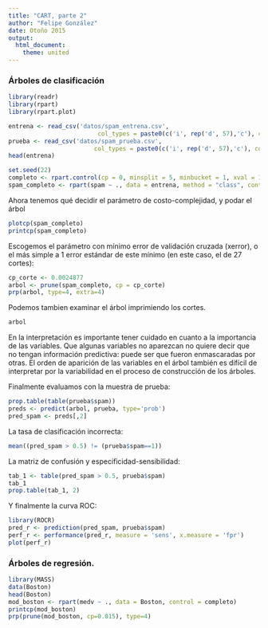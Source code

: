```yaml
---
title: "CART, parte 2"
author: "Felipe González"
date: Otoño 2015
output: 
  html_document: 
    theme: united
---
```


### Árboles de clasificación

```r
library(readr)
library(rpart)    			   
library(rpart.plot)

entrena <- read_csv('datos/spam_entrena.csv', 
                         col_types = paste0(c('i', rep('d', 57),'c'), collapse=''))
prueba <- read_csv('datos/spam_prueba.csv',
                        col_types = paste0(c('i', rep('d', 57),'c'), collapse=''))
head(entrena)
```

```r
set.seed(22)
completo <- rpart.control(cp = 0, minsplit = 5, minbucket = 1, xval = 10, maxdepth = 30)
spam_completo <- rpart(spam ~ ., data = entrena, method = "class", control = completo)
```

Ahora tenemos qué decidir el parámetro de costo-complejidad, y podar el árbol

```r
plotcp(spam_completo)
printcp(spam_completo)
```

Escogemos el parámetro con mínimo error de validación cruzada (xerror), o el más
simple a 1 error estándar de este mínimo (en este caso, el de 27 cortes):

```r
cp_corte <- 0.0024877
arbol <- prune(spam_completo, cp = cp_corte)
prp(arbol, type=4, extra=4)
```



Podemos tambien examinar el árbol imprimiendo los cortes.

```r
arbol
```

En la interpretación es importante tener cuidado en cuanto a la importancia de las variables. Que algunas variables no aparezcan no quiere decir que no tengan información predictiva: puede ser que fueron enmascaradas por otras. El orden de aparición de las variables en el árbol también es difícil de interpretar por la variabilidad en el proceso de construcción de los árboles.


Finalmente evaluamos con la muestra de prueba:
```r
prop.table(table(prueba$spam))
preds <- predict(arbol, prueba, type='prob')
pred_spam <- preds[,2]
```
La tasa de clasificación incorrecta:
```r
mean((pred_spam > 0.5) != (prueba$spam==1))
```

La matriz de confusión y especificidad-sensibilidad:

```r
tab_1 <- table(pred_spam > 0.5, prueba$spam)
tab_1
prop.table(tab_1, 2)
```

Y finalmente la curva ROC:

```r
library(ROCR)
pred_r <- prediction(pred_spam, prueba$spam)
perf_r <- performance(pred_r, measure = 'sens', x.measure = 'fpr')
plot(perf_r)
```

### Árboles de regresión.

```r
library(MASS)
data(Boston)
head(Boston)
mod_boston <- rpart(medv ~ ., data = Boston, control = completo)
printcp(mod_boston)
prp(prune(mod_boston, cp=0.015), type=4)
```